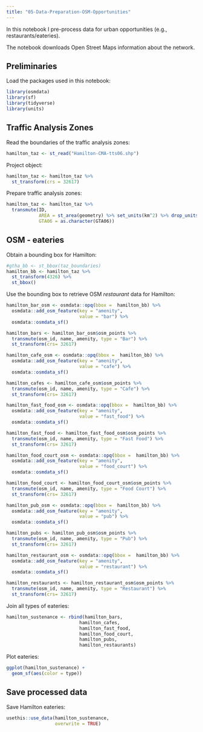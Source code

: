 ```yaml
---
title: "05-Data-Preparation-OSM-Opportunities"
---
```


In this notebook I pre-process data for urban opportunities (e.g., restaurants/eateries).

The notebook downloads Open Street Maps information about the network.

## Preliminaries

Load the packages used in this notebook:
```r
library(osmdata)
library(sf)
library(tidyverse)
library(units)
```

## Traffic Analysis Zones

Read the boundaries of the traffic analysis zones:
```r
hamilton_taz <- st_read("Hamilton-CMA-tts06.shp")
```

Project object:
```r
hamilton_taz <- hamilton_taz %>%
  st_transform(crs = 32617)
```

Prepare traffic analysis zones:
```r
hamilton_taz <- hamilton_taz %>%
  transmute(ID,
            AREA = st_area(geometry) %>% set_units(km^2) %>% drop_units(),
            GTA06 = as.character(GTA06))
```

## OSM - eateries

Obtain a bounding box for Hamilton:
```r
#gtha_bb <- st_bbox(taz_boundaries)
hamilton_bb <- hamilton_taz %>%
  st_transform(4326) %>%
  st_bbox()
```

Use the bounding box to retrieve OSM _restaurant_ data for Hamilton:
```r
hamilton_bar_osm <- osmdata::opq(bbox =  hamilton_bb) %>% 
  osmdata::add_osm_feature(key = "amenity",
                           value = "bar") %>% 
  osmdata::osmdata_sf()

hamilton_bars <- hamilton_bar_osm$osm_points %>% 
  transmute(osm_id, name, amenity, type = "Bar") %>%
  st_transform(crs= 32617)

hamilton_cafe_osm <- osmdata::opq(bbox =  hamilton_bb) %>% 
  osmdata::add_osm_feature(key = "amenity",
                           value = "cafe") %>% 
  osmdata::osmdata_sf()

hamilton_cafes <- hamilton_cafe_osm$osm_points %>% 
  transmute(osm_id, name, amenity, type = "Cafe") %>%
  st_transform(crs= 32617)

hamilton_fast_food_osm <- osmdata::opq(bbox =  hamilton_bb) %>% 
  osmdata::add_osm_feature(key = "amenity",
                           value = "fast_food") %>% 
  osmdata::osmdata_sf()

hamilton_fast_food <- hamilton_fast_food_osm$osm_points %>% 
  transmute(osm_id, name, amenity, type = "Fast Food") %>%
  st_transform(crs= 32617)

hamilton_food_court_osm <- osmdata::opq(bbox =  hamilton_bb) %>% 
  osmdata::add_osm_feature(key = "amenity",
                           value = "food_court") %>% 
  osmdata::osmdata_sf()

hamilton_food_court <- hamilton_food_court_osm$osm_points %>% 
  transmute(osm_id, name, amenity, type = "Food Court") %>%
  st_transform(crs= 32617)

hamilton_pub_osm <- osmdata::opq(bbox =  hamilton_bb) %>% 
  osmdata::add_osm_feature(key = "amenity",
                           value = "pub") %>% 
  osmdata::osmdata_sf()

hamilton_pubs <- hamilton_pub_osm$osm_points %>% 
  transmute(osm_id, name, amenity, type = "Pub") %>%
  st_transform(crs= 32617)

hamilton_restaurant_osm <- osmdata::opq(bbox =  hamilton_bb) %>% 
  osmdata::add_osm_feature(key = "amenity",
                           value = "restaurant") %>% 
  osmdata::osmdata_sf()

hamilton_restaurants <- hamilton_restaurant_osm$osm_points %>% 
  transmute(osm_id, name, amenity, type = "Restaurant") %>%
  st_transform(crs= 32617)
```

Join all types of eateries:
```r
hamilton_sustenance <- rbind(hamilton_bars, 
                           hamilton_cafes,
                           hamilton_fast_food,
                           hamilton_food_court,
                           hamilton_pubs,
                           hamilton_restaurants)
```

Plot eateries:
```r
ggplot(hamilton_sustenance) +
  geom_sf(aes(color = type))
```

## Save processed data

Save Hamilton eateries:
```r
usethis::use_data(hamilton_sustenance,
                  overwrite = TRUE)
```

